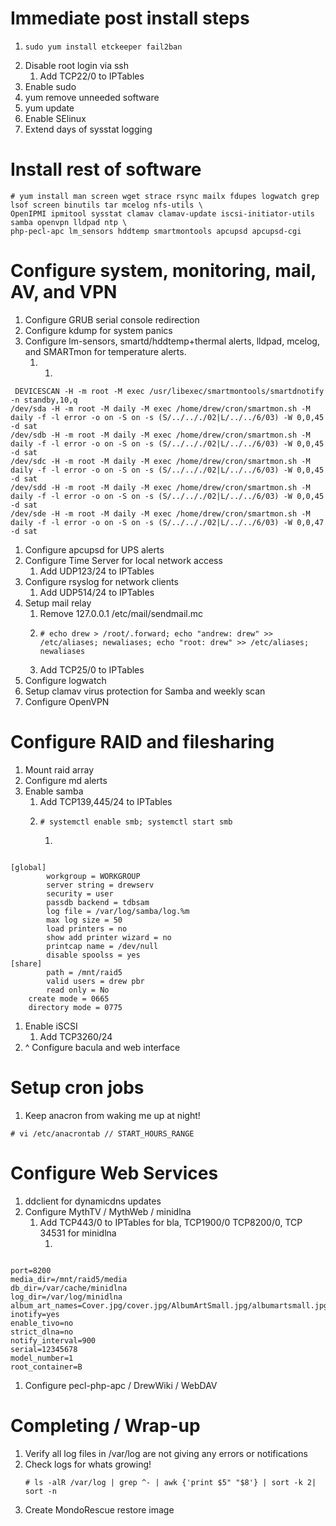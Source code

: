 = Immediate post install steps =
# <pre>sudo yum install etckeeper fail2ban</pre>
# Disable root login via ssh
## Add TCP22/0 to IPTables
# Enable sudo
# yum remove unneeded software
# yum update
# Enable SElinux
# Extend days of sysstat logging

= Install rest of software =
<pre>
# yum install man screen wget strace rsync mailx fdupes logwatch grep lsof screen binutils tar mcelog nfs-utils \
OpenIPMI ipmitool sysstat clamav clamav-update iscsi-initiator-utils samba openvpn lldpad ntp \
php-pecl-apc lm_sensors hddtemp smartmontools apcupsd apcupsd-cgi 
</pre>

= Configure system, monitoring, mail, AV, and VPN =
# Configure GRUB serial console redirection
# Configure kdump for system panics
# Configure lm-sensors, smartd/hddtemp+thermal alerts, lldpad, mcelog, and SMARTmon for temperature alerts.
### 
<pre> DEVICESCAN -H -m root -M exec /usr/libexec/smartmontools/smartdnotify -n standby,10,q
/dev/sda -H -m root -M daily -M exec /home/drew/cron/smartmon.sh -M daily -f -l error -o on -S on -s (S/../.././02|L/../../6/03) -W 0,0,45 -d sat
/dev/sdb -H -m root -M daily -M exec /home/drew/cron/smartmon.sh -M daily -f -l error -o on -S on -s (S/../.././02|L/../../6/03) -W 0,0,45 -d sat
/dev/sdc -H -m root -M daily -M exec /home/drew/cron/smartmon.sh -M daily -f -l error -o on -S on -s (S/../.././02|L/../../6/03) -W 0,0,45 -d sat
/dev/sdd -H -m root -M daily -M exec /home/drew/cron/smartmon.sh -M daily -f -l error -o on -S on -s (S/../.././02|L/../../6/03) -W 0,0,45 -d sat
/dev/sde -H -m root -M daily -M exec /home/drew/cron/smartmon.sh -M daily -f -l error -o on -S on -s (S/../.././02|L/../../6/03) -W 0,0,47 -d sat
</pre>
# Configure apcupsd for UPS alerts
# Configure Time Server for local network access
## Add UDP123/24 to IPTables
# Configure rsyslog for network clients
## Add UDP514/24 to IPTables
# Setup mail relay
## Remove 127.0.0.1 /etc/mail/sendmail.mc
## <pre># echo drew > /root/.forward; echo "andrew: drew" >> /etc/aliases; newaliases; echo "root: drew" >> /etc/aliases; newaliases</pre>
## Add TCP25/0 to IPTables
# Configure logwatch
# Setup clamav virus protection for Samba and weekly scan
# Configure OpenVPN

= Configure RAID and filesharing =
# Mount raid array
# Configure md alerts
# Enable samba
## Add TCP139,445/24 to IPTables
## <pre># systemctl enable smb; systemctl start smb</pre>
### 
<pre> 
[global]
        workgroup = WORKGROUP
        server string = drewserv
        security = user
        passdb backend = tdbsam
        log file = /var/log/samba/log.%m
        max log size = 50
        load printers = no
        show add printer wizard = no
        printcap name = /dev/null
        disable spoolss = yes
[share]
        path = /mnt/raid5
        valid users = drew pbr
        read only = No
	create mode = 0665
	directory mode = 0775
</pre>
# Enable iSCSI
## Add TCP3260/24
# ^ Configure bacula and web interface

= Setup cron jobs =
# Keep anacron from waking me up at night! 
<pre># vi /etc/anacrontab // START_HOURS_RANGE</pre>

= Configure Web Services =
# ddclient for dynamicdns updates
# Configure MythTV / MythWeb / minidlna
## Add TCP443/0 to IPTables for bla, TCP1900/0 TCP8200/0, TCP 34531 for minidlna
### 
<pre> 
port=8200
media_dir=/mnt/raid5/media
db_dir=/var/cache/minidlna
log_dir=/var/log/minidlna
album_art_names=Cover.jpg/cover.jpg/AlbumArtSmall.jpg/albumartsmall.jpg/AlbumArt.jpg/albumart.jpg/Album.jpg/album.jpg/Folder.jpg/folder.jpg/Thumb.jpg/thumb.jpg
inotify=yes
enable_tivo=no
strict_dlna=no
notify_interval=900
serial=12345678
model_number=1
root_container=B
</pre>
# Configure pecl-php-apc / DrewWiki / WebDAV

= Completing / Wrap-up =
# Verify all log files in /var/log are not giving any errors or notifications
# Check logs for whats growing! <pre># ls -alR /var/log | grep ^- | awk {'print $5" "$8'} | sort -k 2| sort -n</pre>
# Create MondoRescue restore image